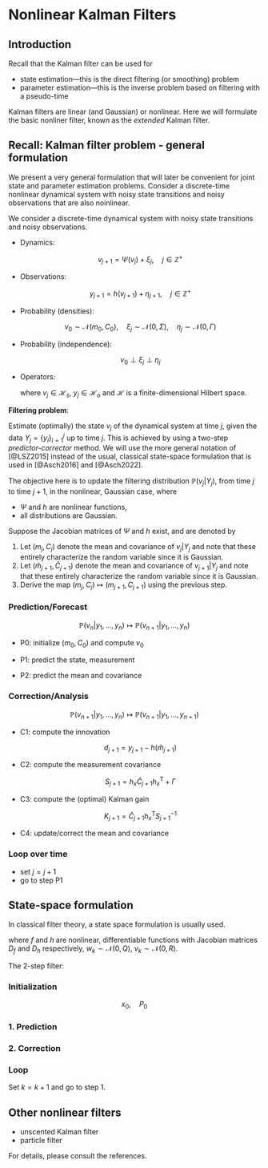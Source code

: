 # Nonlinear Kalman Filters

## Introduction

Recall that the Kalman filter can be used for

- state estimation---this is the direct filtering (or smoothing) problem
- parameter estimation---this is the inverse problem based on filtering with a pseudo-time

Kalman filters are linear (and Gaussian) or nonlinear. Here we will formulate the basic nonliner filter, known as the _extended_ Kalman filter.

## Recall: Kalman filter problem - general formulation

We present a very general formulation that will later be convenient for joint state and parameter estimation problems.
Consider a discrete-time nonlinear dynamical system with noisy state transitions and noisy observations that are also noinlinear.

We consider a discrete-time dynamical system with noisy state transitions and noisy observations.

- Dynamics:
   
   $$v_{j+1} = \Psi(v_j) + \xi_j, \quad j \in \mathbb{Z}^+$$	
     
- Observations: 

    $$y_{j+1} = h (v_{j+1}) + \eta_{j+1}, \quad j \in \mathbb{Z}^+$$
	   
- Probability (densities): 

     $$v_0 \sim \mathcal{N}(m_0,C_0), \quad \xi_j \sim \mathcal{N}(0,\Sigma), \quad \eta_j \sim \mathcal{N}(0,\Gamma)$$ 
	 
- Probability (independence): 

     $$v_0 \perp {\xi_j} \perp {\eta_j}$$ 
	 
- Operators:

	 \begin{eqnarray}
	  \Psi \colon \mathcal{H}_s &\mapsto \mathcal{H}_s, \\
	  h  \colon \mathcal{H}_s &\mapsto \mathcal{H}_o,
	 \end{eqnarray}
    where  $v_j \in \mathcal{H}_s,$  $y_j \in \mathcal{H}_o$ and $\mathcal{H}$ is a finite-dimensional Hilbert space.


**Filtering problem**: 

Estimate (optimally) the state $v_j$ of the dynamical system at time $j,$ given the data $Y_j = \{y_i\}_{i=1}^{j}$ up to time $j.$ This is achieved by using a two-step *predictor-corrector* method. We will use the more general notation of [@LSZ2015] instead of the usual, classical state-space formulation that is used in [@Asch2016] and [@Asch2022].

The objective here is to update the filtering distribution  $\mathbb{P}(v_j \vert Y_j),$ from time $j$ to time $j+1,$  in the nonlinear, Gaussian case, where

- $\Psi$ and $h$ are nonlinear functions,
- all distributions are Gaussian.

Suppose the Jacobian matrices of $\Psi$ and $h$ exist, and are denoted by

\begin{eqnarray}
   \Psi_x(v) &= \left[ \frac{\partial \Psi}{\partial x} \right]_{x=m},\\
   h_x(v)    &= \left[ \frac{\partial h}{\partial x} \right]_{x=m}.
\end{eqnarray}


1. Let $(m_j, C_j)$ denote the mean and covariance of $v_j \vert Y_j$  and note that these entirely characterize the random variable since it is Gaussian.
2. Let  $(\hat{m}_{j+1}, \hat{C}_{j+1})$ denote the mean and covariance of $v_{j+1} \vert Y_j$  and note that these entirely characterize the random variable since it is Gaussian.
3. Derive the map $(m_j, C_j) \mapsto (m_{j+1}, C_{j+1})$ using the previous step.

### Prediction/Forecast

$$ \mathbb{P}(v_n \vert y_1, \ldots, y_n) \mapsto \mathbb{P}(v_{n+1} \vert y_1, \ldots, y_n) $$

- P0: initialize $(m_0, C_0)$ and compute $v_0$
- P1: predict the state, measurement

     
     \begin{align}
     v_{j+1} &= \Psi (v_j) + \xi_j \\
     y_{j+1} &= h (v_{j+1}) + \eta_{j+1}
     \end{align}
     
	 
- P2: predict the mean and covariance  

     
     \begin{align}
     \hat{m}_{j+1}  &= \Psi (m_j) \\
     \hat{C}_{j+1}  &= \Psi_x C_j \Psi_x^{\mathrm{T}} + \Sigma
     \end{align}
     

### Correction/Analysis

$$ \mathbb{P}(v_{n+1} \vert y_1, \ldots, y_n) \mapsto \mathbb{P}(v_{n+1} \vert y_1, \ldots, y_{n+1}) $$

- C1: compute the innovation

     $$ d_{j+1} = y_{j+1} - h (\hat{m}_{j+1}) $$
	 
- C2: compute the measurement covariance

     $$ S_{j+1} = h_x \hat{C}_{j+1}  h_x^{\mathrm{T}} + \Gamma $$
	 
- C3: compute the (optimal) Kalman gain

     $$ K_{j+1} = \hat{C}_{j+1} h_x^{\mathrm{T}}  S_{j+1}^{-1} $$
	 
- C4: update/correct the mean and covariance

     
     \begin{align}
     {m}_{j+1}  &= \hat{m}_{j+1} + K_{j+1} d_{j+1}, \\
     {C}_{j+1}  &= \hat{C}_{j+1} - K_{j+1}  S_{j+1}  K_{j+1}^{\mathrm{T}}.
     \end{align}
     
     
### Loop over time

- set $j = j+1$
- go to step P1


## State-space formulation

In classical filter theory, a state space formulation is usually used.


\begin{eqnarray}
 && x_{k+1}  = f (x_k)  + w_k \\
 && y_{k+1}  = h (x_k) + v_k,
\end{eqnarray}


where $f$ and $h$ are nonlinear, differentiable functions with Jacobian matrices $D_f$ and $D_h$ respectively, $w_k \sim \mathcal{N}(0,Q),$ $v_k \sim \mathcal{N}(0,R).$

The 2-step filter:

### Initialization

$$ x_0, \quad P_0 $$

### 1. Prediction 

 
\begin{eqnarray}
 && x_{k+1}^- = f (x_k) \\
 && P_{k+1}^- = D_f P_k D_f^{\mathrm{T}} + Q 
\end{eqnarray} 


### 2. Correction


\begin{eqnarray}
  K_{k+1} && = P_{k+1}^{-} D_h^{\mathrm{T}} ( D_h  P_{k+1}^{-} D_h^{\mathrm{T}} + R )^{-1} 
                 \quad (= P_{k+1}^- D_h^{\mathrm{T}} S^{-1}) \\
  x_{k+1} &&= x_{k+1}^{-} + K_{k+1} (y_{k+1} - h (x_{k+1}^-) ) \\
  P_{k+1} &&= (I -  K_{k+1} D_h ) P_{k+1}^-
            \quad (= P_{k+1}^- - K_{k+1} S K^{\mathrm{T}}_{k+1})
\end{eqnarray} 



### Loop

Set $k = k+1$ and go to step 1.



## Other nonlinear filters

- unscented Kalman filter
- particle filter

For details, please consult the references.

